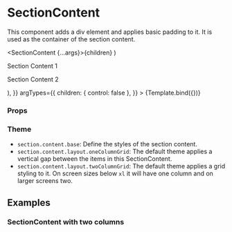 
<Meta title="Components/Section/SectionContent" component={SectionContent} />

# SectionContent

This component adds a div element and applies basic padding to it.
It is used as the container of the section content.

  <SectionContent {...args}>{children}</SectionContent>
)

<Canvas>
  <Story
    name="Default"
    args={{
      children: (
        <>
          <p>Section Content 1</p>
          <p>Section Content 2</p>
        </>
      ),
    }}
    argTypes={{
      children: { control: false },
    }}
  >
    {Template.bind({})}
  </Story>
</Canvas>

### Props

<ArgsTable story="Default" />

### Theme

- `section.content.base`: Define the styles of the section content.
- `section.content.layout.oneColumnGrid`: The default theme applies a vertical gap between the items in this SectionContent.
- `section.content.layout.twoColumnGrid`: The default theme applies a grid styling to it. On screen sizes below `xl` it will have one column and on larger screens two.

## Examples

### SectionContent with two columns

<Canvas>
  <Story name="SectionContent with two columns">
    <SectionContent layout={Layout.twoColumnGrid}>
      <SectionDescriptionItem title="E-mail" content="admin@aboutbits.it" />
      <SectionDescriptionItem title="Name" content="John Doe" />
      <SectionDescriptionItem
        title="Bio"
        content="John Doe is the main antagonist of the 1995 dark psychological mystery-thriller film Se7en. He is a serial killer bent on savagely punishing those who have committed the seven deadly sins and bring attention to evil in a world that he claims is apathetic."
        className="xl:col-span-2"
      />
    </SectionContent>
  </Story>
</Canvas>
